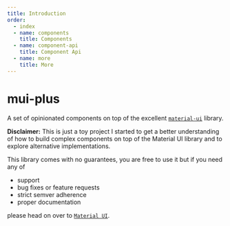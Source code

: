 ```yaml
---
title: Introduction
order:
  - index
  - name: components
    title: Components
  - name: component-api
    title: Component Api
  - name: more
    title: More
---
```


# mui-plus

A set of opinionated components on top of the excellent [`material-ui`](https://material-ui.com/) library.

**Disclaimer:** This is just a toy project I started to get a better understanding of how to build complex components on top of the Material UI library and to explore alternative implementations.

This library comes with no guarantees, you are free to use it but if you need any of

- support
- bug fixes or feature requests
- strict semver adherence
- proper documentation

please head on over to [`Material UI`](https://material-ui.com/).
